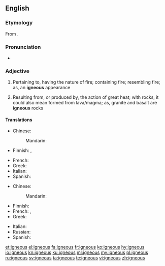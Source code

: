 ==English==

===Etymology===
From {{etyl|la|en}} {{m|la|igneus}}.

===Pronunciation===
* {{IPA|/ˈɪɡniəs/|lang=en}}

===Adjective===
{{en-adj}}

# Pertaining to, having the nature of fire; containing fire; resembling fire; as, an '''igneous''' appearance
# {{label|en|geology}} Resulting from, or produced by, the action of great heat; with rocks, it could also mean formed from lava/magma; as, granite and basalt are '''igneous''' rocks

====Translations====
{{trans-top|pertaining to, having the nature of fire}}
* Chinese:
*: Mandarin: {{t|cmn|[[火成]][[的]]|tr=huǒchéng de|sc=Hani}}
* Finnish: {{t+|fi|tulinen}}, {{t+|fi|tuli|alt=tuli-}}
{{trans-mid}}
* French: {{t+|fr|igné}}
* Greek: {{t+|el|πυριγενής|m|f|sc=Grek}}
* Italian: {{t|it|igneo}}
* Spanish: {{t+|es|ígneo}}
{{trans-bottom}}

{{trans-top|resulting from, or produced by, the action of great heat}}
* Chinese:
*: Mandarin: {{t|cmn|[[火成]][[的]]|tr=huǒchéng de|sc=Hani}}
* Finnish: {{t+|fi|tuliperäinen}}
* French: {{t+|fr|igné}}, {{t+|fr|magmatique}}
* Greek: {{t+|el|πύρινος|m|sc=Grek}}
{{trans-mid}}
* Italian: {{t|it|igneo}}
* Russian: {{t-needed|ru}}
* Spanish: {{t+|es|ígneo}}
{{trans-bottom}}

[[et:igneous]]
[[el:igneous]]
[[fa:igneous]]
[[fr:igneous]]
[[ko:igneous]]
[[hy:igneous]]
[[io:igneous]]
[[kn:igneous]]
[[ku:igneous]]
[[ml:igneous]]
[[my:igneous]]
[[pl:igneous]]
[[ru:igneous]]
[[sv:igneous]]
[[ta:igneous]]
[[te:igneous]]
[[vi:igneous]]
[[zh:igneous]]